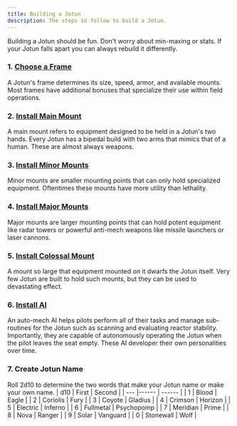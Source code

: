 ```yaml
---
title: Building a Jotun
description: The steps to follow to build a Jotun.
---
```


Building a Jotun should be fun. Don't worry about min-maxing or stats. If your Jotun falls apart you can always rebuild it differently.

### 1. [Choose a Frame](/jotun/frames/)
A Jotun's frame determines its size, speed, armor, and available mounts. Most frames have additional bonuses that specialize their use within field operations.

### 2. [Install Main Mount](/jotun/main-mounts/)
A main mount refers to equipment designed to be held in a Jotun's two hands. Every Jotun has a bipedal build with two arms that mimics that of a human. These are almost always weapons.

### 3. [Install Minor Mounts](/jotun/minor-mounts/)
Minor mounts are smaller mounting points that can only hold specialized equipment. Oftentimes these mounts have more utility than lethality.

### 4. [Install Major Mounts](/jotun/major-mounts/)
Major mounts are larger mounting points that can hold potent equipment like radar towers or powerful anti-mech weapons like missile launchers or laser cannons.

### 5. [Install Colossal Mount](/jotun/colossal-mounts/)
A mount so large that equipment mounted on it dwarfs the Jotun itself. Very few Jotun are built to hold such mounts, but they can be used to devastating effect.

### 6. [Install AI](/jotun/auto-mech-ai/)
An auto-mech AI helps pilots perform all of their tasks and manage sub-routines for the Jotun such as scanning and evaluating reactor stability. Importantly, they are capable of autonomously operating the Jotun when the pilot leaves the seat empty. These AI developer their own personalities over time.

### 7. Create Jotun Name
Roll 2d10 to determine the two words that make your Jotun name or make your own name.
| d10 | First | Second |
| --- |------ | ------ |
| 1 | Blood | Eagle |
| 2 | Coriolis | Fury |
| 3 | Coyote | Gladius |
| 4 | Crimson | Horizon |
| 5 | Electric | Inferno |
| 6 | Fullmetal | Psychopomp |
| 7 | Meridian | Prime |
| 8 | Nova | Ranger |
| 9 | Solar | Vanguard |
| 0 | Stonewall | Wolf |